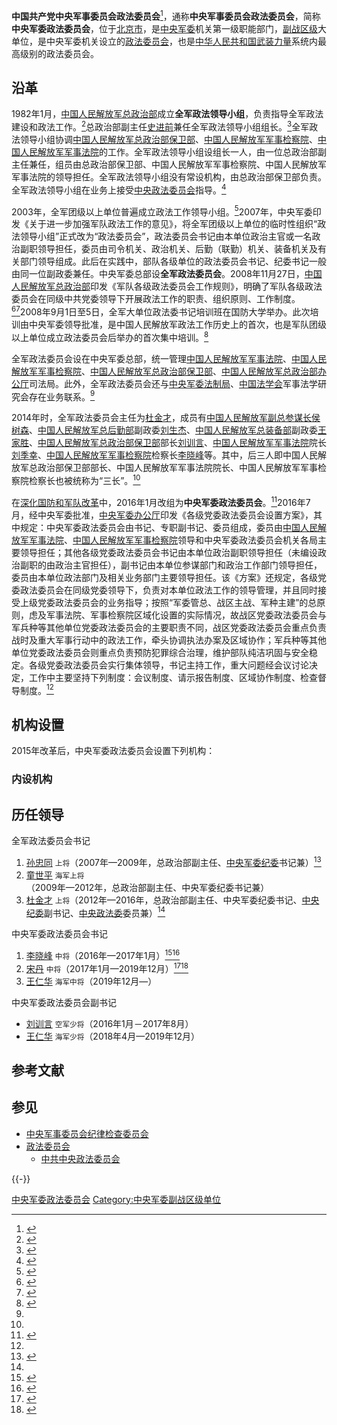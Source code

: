 {{Infobox PRCG |color = darkgreen
|中共机构名称 = {{nowrap|中国共产党中央军事委员会}}<br />政法委员会
|上级机构=[[中央军事委员会|中国共产党中央军事委员会<br />中华人民共和国中央军事委员会]]
|机构类型=中央军委机关第一级职能部门<br />[[政法委员会|政法委员会]]
|军事级别 = 副战区级
|标志1=China Emblem PLA.svg
|标志2=
|职位1=书记
|人员1=[[王仁华|王仁华]]
|衔级1=[[中国人民解放军海军中将|海军中将]]
|职位2=
|人员2=
|衔级2=
|职位3=
|人员3=
|职位4=
|人员4=
|地址1=[[北京市|北京市]]
|成立时间=2016年
}}
{{中华人民共和国军事|collapsed=1}}

'''中国共产党中央军事委员会政法委员会'''<ref name="报道0126A">{{cite web|author1=央视网 |title=中央军委发布《中国共产党军队委员会政法委员会工作规定（试行）》 |url=http://cpc.people.com.cn/shipin/n1/2021/0401/c243247-32067223.html |website=中国共产党新闻网 |access-date=2022-01-26 |location=北京 |language=zh-CN }}</ref>，通称'''中央军事委员会政法委员会'''，简称'''中央军委政法委员会'''，位于[[北京市|北京市]]，是[[中央军事委员会|中央军委]]机关第一级职能部门，[[副战区级|副战区级]]大单位，是中央军委机关设立的[[政法委员会|政法委员会]]，也是[[中华人民共和国武装力量|中华人民共和国武装力量]]系统内最高级别的政法委员会。

==沿革==
1982年1月，[[中国人民解放军总政治部|中国人民解放军总政治部]]成立'''全军政法领导小组'''，负责指导全军政法建设和政法工作。<ref>{{Cite book|title=军队政治工作基础理论|last=岳忠强|publisher=国防大学出版社|year=2001|isbn=9787562608530|location=北京|pages=374}}</ref>总政治部副主任[[史进前|史进前]]兼任全军政法领导小组组长。<ref>{{Cite web|url=http://www.people.com.cn/GB/paper81/8254/778152.html|title=史进前将军和全军落实政策工作|accessdate=2018-10-27|work=大地2002年第22期|publisher=人民网|archive-date=2020-06-04|archive-url=https://web.archive.org/web/20200604214422/http://www.people.com.cn/GB/paper81/8254/778152.html|dead-url=no}}</ref>全军政法领导小组协调[[中国人民解放军总政治部保卫部|中国人民解放军总政治部保卫部]]、[[中国人民解放军军事检察院|中国人民解放军军事检察院]]、[[中国人民解放军军事法院|中国人民解放军军事法院]]的工作。全军政法领导小组设组长一人，由一位总政治部副主任兼任，组员由总政治部保卫部、中国人民解放军军事检察院、中国人民解放军军事法院的领导担任。全军政法领导小组没有常设机构，由总政治部保卫部负责。全军政法领导小组在业务上接受[[中央政法委员会|中央政法委员会]]指导。<ref>{{Cite web|url=http://tianyilawyers.com/newsinfo.aspx?nid=1069|title=王国华律师：“军队政法机构的设置和军事法院受理案件的有关规定”的讲座|accessdate=2018-10-27|date=2014-05-12|publisher=北京市天溢律师事务所|archiveurl=https://web.archive.org/web/20141109081442/http://tianyilawyers.com/newsinfo.aspx?nid=1069|archivedate=2014-11-09|dead-url=no}}</ref>

2003年，全军团级以上单位普遍成立政法工作领导小组。<ref name="guofb">{{Cite web|url=http://www.mod.gov.cn/topnews/2016-07/25/content_4699911.htm|title=建立健全军队政法工作新体系|accessdate=2018-10-27|author=刘上靖|date=2016-07-25|publisher=中华人民共和国国防部|archive-date=2020-07-20|archive-url=https://web.archive.org/web/20200720143808/http://www.mod.gov.cn/topnews/2016-07/25/content_4699911.htm|dead-url=no}}</ref>2007年，中央军委印发《关于进一步加强军队政法工作的意见》，将全军团级以上单位的临时性组织“政法领导小组”正式改为“政法委员会”，政法委员会书记由本单位政治主官或一名政治副职领导担任，委员由司令机关、政治机关、后勤（联勤）机关、装备机关及有关部门领导组成。此后在实践中，部队各级单位的政法委员会书记、纪委书记一般由同一位副政委兼任。中央军委总部设'''全军政法委员会'''。2008年11月27日，[[中国人民解放军总政治部|中国人民解放军总政治部]]印发《军队各级政法委员会工作规则》，明确了军队各级政法委员会在同级中共党委领导下开展政法工作的职责、组织原则、工作制度。<ref name="tkp">{{Cite web|url=http://news.takungpao.com/mainland/focus/2014-07/2601383.html|title=港媒揭秘全军政法委：肩负“打虎”重任 将接棒谷徐案|accessdate=2018-10-27|author=辛忠|date=2014-07-15|publisher=大公网|archive-date=2014-11-13|archive-url=https://web.archive.org/web/20141113100603/http://news.takungpao.com/mainland/focus/2014-07/2601383.html|dead-url=no}}</ref><ref>{{Cite web|url=http://epaper.legaldaily.com.cn/fzrb/content/20120628/Articel09003GN.htm|title=加强军队政法工作实现安全发展 党的十七大以来军队政治工作政策法规制度建设回眸(下)|accessdate=2018-10-27|date=2012-06-28|publisher=法制日报|archiveurl=https://web.archive.org/web/20141113104307/http://epaper.legaldaily.com.cn/fzrb/content/20120628/Articel09003GN.htm|archivedate=2014-11-13|dead-url=no}}</ref>2008年9月1日至5日，全军大单位政法委书记培训班在国防大学举办。此次培训由中央军委领导批准，是中国人民解放军政法工作历史上的首次，也是军队团级以上单位成立政法委员会后举办的首次集中培训。<ref>{{Cite web|url=http://news.sohu.com/20080907/n259416898.shtml|title=全军大单位政法委书记培训班发言纪要(图)|accessdate=2018-10-27|date=2008-09-07|publisher=搜狐新闻|archive-date=2020-07-20|archive-url=https://web.archive.org/web/20200720143802/http://news.sohu.com/20080907/n259416898.shtml|dead-url=no}}</ref>

全军政法委员会设在中央军委总部，统一管理[[中国人民解放军军事法院|中国人民解放军军事法院]]、[[中国人民解放军军事检察院|中国人民解放军军事检察院]]、[[中国人民解放军总政治部保卫部|中国人民解放军总政治部保卫部]]、[[中国人民解放军总政治部办公厅|中国人民解放军总政治部办公厅]]司法局。此外，全军政法委员会还与[[中央军委法制局|中央军委法制局]]、[[中国法学会|中国法学会]]军事法学研究会存在业务联系。<ref name=tkp/>

2014年时，全军政法委员会主任为[[杜金才|杜金才]]，成员有[[中国人民解放军总参谋部|中国人民解放军副总参谋长]][[侯树森|侯树森]]、[[中国人民解放军总后勤部|中国人民解放军总后勤部]]副政委[[刘生杰|刘生杰]]、[[中国人民解放军总装备部|中国人民解放军总装备部]]副政委[[王家胜|王家胜]]、[[中国人民解放军总政治部保卫部|中国人民解放军总政治部保卫部]]部长[[刘训言|刘训言]]、[[中国人民解放军军事法院|中国人民解放军军事法院]]院长[[刘季幸|刘季幸]]、[[中国人民解放军军事检察院|中国人民解放军军事检察院]]检察长[[李晓峰_(解放军)|李晓峰]]等。其中，后三人即中国人民解放军总政治部保卫部部长、中国人民解放军军事法院院长、中国人民解放军军事检察院检察长也被统称为“三长”。<ref name=tkp/>

在[[深化国防和军队改革|深化国防和军队改革]]中，2016年1月改组为'''中央军委政法委员会'''。<ref>{{Cite web|url=http://news.163.com/16/0112/07/BD43GJCN00014Q4P.html|title=军委4总部改为 15个职能部门(组图)|accessdate=2018-10-27|date=2016-01-12|publisher=网易|archive-url=https://web.archive.org/web/20181027143046/http://news.163.com/16/0112/07/BD43GJCN00014Q4P.html|archive-date=2018-10-27|dead-url=yes}}</ref>2016年7月，经中央军委批准，[[中央军委办公厅|中央军委办公厅]]印发《各级党委政法委员会设置方案》，其中规定：中央军委政法委员会由书记、专职副书记、委员组成，委员由[[中国人民解放军军事法院|中国人民解放军军事法院]]、[[中国人民解放军军事检察院|中国人民解放军军事检察院]]领导和中央军委政法委员会机关各局主要领导担任；其他各级党委政法委员会书记由本单位政治副职领导担任（未编设政治副职的由政治主官担任），副书记由本单位参谋部门和政治工作部门领导担任，委员由本单位政法部门及相关业务部门主要领导担任。该《方案》还规定，各级党委政法委员会在同级党委领导下，负责对本单位政法工作的领导管理，并且同时接受上级党委政法委员会的业务指导；按照“军委管总、战区主战、军种主建”的总原则，虑及军事法院、军事检察院区域化设置的实际情况，故战区党委政法委员会与军兵种等其他单位党委政法委员会的主要职责不同，战区党委政法委员会重点负责战时及重大军事行动中的政法工作，牵头协调执法办案及区域协作；军兵种等其他单位党委政法委员会则重点负责预防犯罪综合治理，维护部队纯洁巩固与安全稳定。各级党委政法委员会实行集体领导，书记主持工作，重大问题经会议讨论决定，工作中主要坚持下列制度：会议制度、请示报告制度、区域协作制度、检查督导制度。<ref name=guofb/>

==机构设置==
2015年改革后，中央军委政法委员会设置下列机构：
=== 内设机构 ===
{{columns-list|2|
*[[中央军委政法委员会综合局|综合局]]
*[[中央军委政法委员会政治工作局|政治工作局]]
*[[中央军委政法委员会保卫局|保卫局]]
*[[中国人民解放军军事检察院|中国人民解放军军事检察院]]
*[[中国人民解放军军事法院|中国人民解放军军事法院]]
*[[中国人民解放军总直属军事法院|中国人民解放军总直属军事法院]]
*[[中国人民解放军总直属军事检察院|中国人民解放军总直属军事检察院]]
*[[中央军委政法委员会军事监狱|军事监狱]]
……
}}

== 历任领导 ==
; 全军政法委员会书记
# [[孙忠同|孙忠同]] <small>上将</small>（2007年—2009年，总政治部副主任、[[中央军事委员会纪律检查委员会|中央军委纪委]]书记兼）<ref>{{Cite web|url=http://www.chinanews.com/gn/news/2009/11-06/1950892.shtml|title=解放军军以上单位新任政法委纪委书记培训班开班|accessdate=2018-10-27|date=2009-11-06|publisher=中新网|archive-date=2020-10-15|archive-url=https://web.archive.org/web/20201015080911/http://www.chinanews.com/gn/news/2009/11-06/1950892.shtml|dead-url=no}}</ref>
# [[童世平|童世平]] <small>海军上将</small>（2009年—2012年，总政治部副主任、中央军委纪委书记兼）
# [[杜金才|杜金才]] <small>上将</small>（2012年—2016年，总政治部副主任、中央军委纪委书记、[[中国共产党中央纪律检查委员会|中央纪委]]副书记、[[中共中央政法委员会|中央政法委]]委员兼）<ref name="tkp" />

{{col-begin}}
{{col-2}}
; 中央军委政法委员会书记
# [[李晓峰_(解放军)|李晓峰]] <small>中将</small>（2016年—2017年1月）<ref>{{cite news|url=https://www.thepaper.cn/newsDetail_forward_1417771|title=军事检察院原检察长李晓峰中将任新组建中央军委政法委书记|date=2016-01-15|publisher=[[澎湃新闻|澎湃新闻]]|accessdate=2018-10-27|archive-date=2020-12-15|archive-url=https://web.archive.org/web/20201215070029/https://www.thepaper.cn/newsDetail_forward_1417771|dead-url=no}}</ref><ref>{{Cite web|url=http://www.thepaper.cn/newsDetail_forward_2023744|title=李晓峰中将已不再担任中央军委政法委书记职务|date=2018-03-09|publisher=澎湃新闻|accessdate=2018-03-10|archive-date=2020-12-15|archive-url=https://web.archive.org/web/20201215070030/http://www.thepaper.cn/newsDetail_forward_2023744|dead-url=no}}</ref>
# [[宋丹_(解放军)|宋丹]] <small>中将</small>（2017年1月—2019年12月）<ref>{{Cite web|url=http://china.caixin.com/2017-03-09/101064038.html|title=接班李晓峰 宋丹少将任中央政法委委员|date=2017-03-09|publisher=财新网|accessdate=2017-07-22|archive-date=2020-12-15|archive-url=https://web.archive.org/web/20201215070027/http://china.caixin.com/2017-03-09/101064038.html|dead-url=no}}</ref><ref>{{Cite web|url=http://www.thepaper.cn/newsDetail_forward_2028659|title=宋丹中将已担任中央军委政法委书记|date=2018-03-14|publisher=澎湃新闻|accessdate=2018-03-15|archive-date=2020-12-15|archive-url=https://web.archive.org/web/20201215070035/http://www.thepaper.cn/newsDetail_forward_2028659|dead-url=no}}</ref>
# [[王仁华|王仁华]] <small>海军中将</small>（2019年12月—）

{{col-2}}
; 中央军委政法委员会副书记
*[[刘训言|刘训言]] <small>空军少将</small>（2016年1月－2017年8月）
*[[王仁华|王仁华]] <small>海军少将</small>（2018年4月—2019年12月）

{{col-end}}

== 参考文献 ==
{{Reflist|30em}}

== 参见 ==
{{Portal box|中国共产党|中华人民共和国|军事|法律|警察与执法}}
*[[中央军事委员会纪律检查委员会|中央军事委员会纪律检查委员会]]
*[[政法委员会|政法委员会]]
**[[中共中央政法委员会|中共中央政法委员会]]

{{-}}
{{中央军委|属}}
{{中共十八大到十九大期间的反腐败工作}}
{{中共十九大以来的反腐败工作}}
[[Category:中央军委政法委员会|]]
[[Category:中央军委副战区级单位|Category:中央军委副战区级单位]]